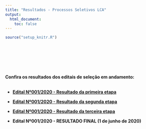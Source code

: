 ```yaml
---
title: "Resultados - Processos Seletivos LCA"
output:
  html_document:
    toc: false
---
```


```r
source("setup_knitr.R")
```

<br></br>

<br></br>

**Confira os resultados dos editais de seleção em andamento:**
<br></br>

- <a href="https://atuaria.github.io/PDF/Edital.001.2020.1.etapa.pdf"target="_blank">**Edital Nº001/2020 - Resultado da primeira etapa**</a>

- <a href="https://atuaria.github.io/PDF/Edital.001.2020.2.etapa.pdf"target="_blank">**Edital Nº001/2020 - Resultado da segunda etapa**</a>

- <a href="https://atuaria.github.io/PDF/Edital.001.2020.3.etapa.pdf"target="_blank">**Edital Nº001/2020 - Resultado da terceira etapa**</a>

- **Edital Nº001/2020 - RESULTADO FINAL (1 de junho de 2020)**

<br></br>
<br></br>



